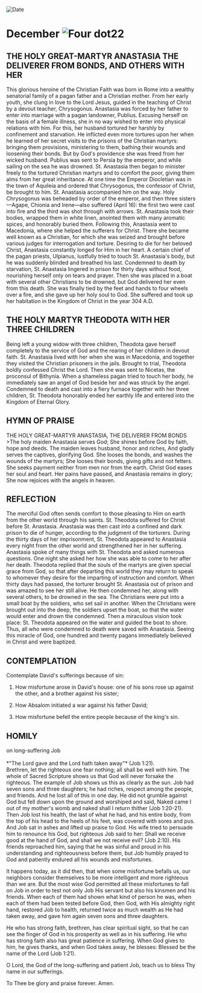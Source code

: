
<RunningHead />
<Image src="/title-imprint.png" height={68} width={50} alt="Date" className="title-imprint"/>

# <div id="date">December <Image className="four-dot" src="/four-dot.png" height={15} width={15} alt="Four dot" />22</div>

## THE HOLY GREAT-MARTYR ANASTASIA THE DELIVERER FROM BONDS, AND OTHERS WITH HER

This glorious heroine of the Christian Faith was born in Rome into a wealthy senatorial family of a pagan father and a Christian mother. From her early youth, she clung in love to the Lord Jesus, guided in the teaching of Christ by a devout teacher, Chrysogonus. Anastasia was forced by her father to enter into marriage with a pagan landowner, Publius. Excusing herself on the basis of a female illness, she in no way wished to enter into physical relations with him. For this, her husband tortured her harshly by confinement and starvation. He inflicted even more tortures upon her when he learned of her secret visits to the prisons of the Christian martyrs: bringing them provisions, ministering to them, bathing their wounds and loosening their bonds. But by God's providence she was freed from her wicked husband. Publius was sent to Persia by the emperor, and while sailing on the sea he was drowned. St. Anastasia then began to minister freely to the tortured Christian martyrs and to comfort the poor, giving them alms from her great inheritance. At one time the Emperor Diocletian was in the town of Aquileia and ordered that Chrysogonus, the confessor of Christ, be brought to him. St. Anastasia accompanied him on the way. Holy Chrysogonus was beheaded by order of the emperor, and then three sisters—Agape, Chionia and Irene—also suffered (April 16): the first two were cast into fire and the third was shot through with arrows. St. Anastasia took their bodies, wrapped them in white linen, anointed them with many aromatic spices, and honorably buried them. Following this, Anastasia went to Macedonia, where she helped the sufferers for Christ. There she became well known as a Christian, for which she was seized and brought before various judges for interrogation and torture. Desiring to die for her beloved Christ, Anastasia constantly longed for Him in her heart. A certain chief of the pagan priests, Ulpianus, lustfully tried to touch St. Anastasia's body, but he was suddenly blinded and breathed his last. Condemned to death by starvation, St. Anastasia lingered in prison for thirty days without food, nourishing herself only on tears and prayer. Then she was placed in a boat with several other Christians to be drowned, but God delivered her even from this death. She was finally tied by the feet and hands to four wheels over a fire, and she gave up her holy soul to God. She suffered and took up her habitation in the Kingdom of Christ in the year 304 A.D.

## THE HOLY MARTYR THEODOTA WITH HER THREE CHILDREN

Being left a young widow with three children, Theodota gave herself completely to the service of God and the rearing of her children in devout faith. St. Anastasia lived with her when she was in Macedonia, and together they visited the Christian prisoners in the jails. Brought to trial, Theodota boldly confessed Christ the Lord. Then she was sent to Nicetas, the proconsul of Bithynia. When a shameless pagan tried to touch her body, he immediately saw an angel of God beside her and was struck by the angel. Condemned to death and cast into a fiery furnace together with her three children, St. Theodota honorably ended her earthly life and entered into the Kingdom of Eternal Glory.


## HYMN OF PRAISE
<div style={{textAlign:'center', color:'crimson', fontWeight:'bold'}}>
THE HOLY GREAT-MARTYR ANASTASIA, THE DELIVERER FROM BONDS
</div>
>The holy maiden Anastasia serves God;  
She shines before God by faith, hope and deeds.  
The maiden leaves husband, honor and riches,  
And gladly serves the captives, glorifying God.  
She looses the bonds, and washes the wounds of the martyrs;  
She looses their bonds, giving gifts and not fetters.  
She seeks payment neither from men nor from the earth.  
Christ God eases her soul and heart.  
Her pains have passed, and Anastasia remains in glory;  
She now rejoices with the angels in heaven.  


## REFLECTION

The merciful God often sends comfort to those pleasing to Him on earth from the other world through his saints. St. Theodota suffered for Christ before St. Anastasia. Anastasia was then cast into a confined and dark prison to die of hunger, according to the judgment of the torturers. During the thirty days of her imprisonment, St. Theodota appeared to Anastasia every night from the other world and strengthened her in her suffering. Anastasia spoke of many things with St. Theodota and asked numerous questions. One night she asked her how she was able to come to her after her death. Theodota replied that the souls of the martyrs are given special grace from God, so that after departing this world they may return to speak to whomever they desire for the imparting of instruction and comfort. When thirty days had passed, the torturer brought St. Anastasia out of prison and was amazed to see her still alive. He then condemned her, along with several others, to be drowned in the sea. The Christians were put into a small boat by the soldiers, who set sail in another. When the Christians were brought out into the deep, the soldiers upset the boat, so that the water would enter and drown the condemned. Then a miraculous vision took place: St. Theodota appeared on the water and guided the boat to shore. Thus, all who were condemned to death were saved with Anastasia. Seeing this miracle of God, one hundred and twenty pagans immediately believed in Christ and were baptized.


## CONTEMPLATION

Contemplate David's sufferings because of sin:

1. How misfortune arose in David's house: one of his sons rose up against the other, and a brother against his sister;

2. How Absalom initiated a war against his father David;

3. How misfortune befell the entire people because of the king's sin.


## HOMILY
<div style={{textAlign:'center', color:'crimson', fontWeight:'bold'}}>
on long-suffering Job
</div>
<br />
<div style={{textAlign:'right'}}>
*"The Lord gave and the Lord hath taken away"* (Job 1:21).
</div>
Brethren, let the righteous one fear nothing; all shall be well with him. The whole of Sacred Scripture shows us that God will never forsake the righteous. The example of Job shows us this as clearly as the sun. Job had seven sons and three daughters; he had riches, respect among the people, and friends. And he lost all of this in one day. He did not grumble against God but fell down upon the ground and worshiped and said, Naked came I out of my mother's womb and naked shall I return thither (Job 1:20-21). Then Job lost his health, the last of what he had, and his entire body, from the top of his head to the heels of his feet, was covered with sores and pus. And Job sat in ashes and lifted up praise to God. His wife tried to persuade him to renounce his God, but righteous Job said to her: Shall we receive good at the hand of God, and shall we not receive evil? (Job 2:10). His friends reproached him, saying that he was sinful and proud in his understanding and righteousness before them, but Job humbly prayed to God and patiently endured all his wounds and misfortunes.

It happens today, as it did then, that when some misfortune befalls us, our neighbors consider themselves to be more intelligent and more righteous than we are. But the most wise God permitted all these misfortunes to fall on Job in order to test not only Job His servant but also his kinsmen and his friends. When each of them had shown what kind of person he was, when each of them had been tested before God, then God, with His almighty right hand, restored Job to health, returned twice as much wealth as He had taken away, and gave him again seven sons and three daughters.

He who has strong faith, brethren, has clear spiritual sight, so that he can see the finger of God in his prosperity as well as in his suffering. He who has strong faith also has great patience in suffering. When God gives to him, he gives thanks, and when God takes away, he blesses: Blessed be the name of the Lord (Job 1:21).

O Lord, the God of the long-suffering and patient Job, teach us to bless Thy name in our sufferings.

To Thee be glory and praise forever. Amen.